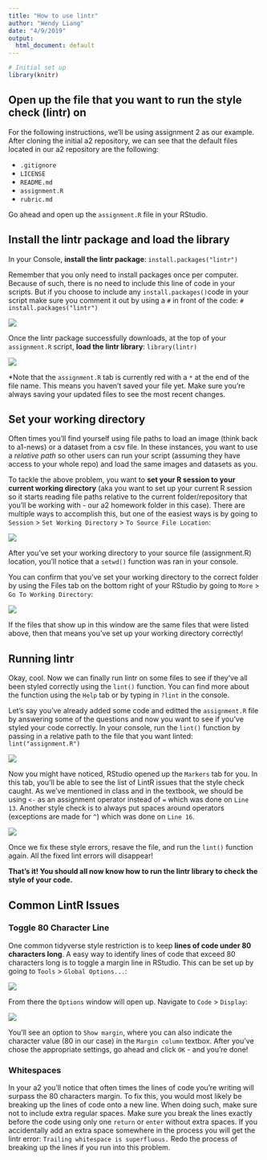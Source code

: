 ```yaml
---
title: "How to use lintr"
author: "Wendy Liang"
date: "4/9/2019"
output:
  html_document: default
---
```


```r
# Initial set up
library(knitr)
```

## Open up the file that you want to run the style check (lintr) on
For the following instructions, we'll be using assignment 2 as our example. After cloning the initial a2 repository, we can see that the default files located in our a2 repository are the
following:

- `.gitignore`
- `LICENSE`
- `README.md`
- `assignment.R`
- `rubric.md`

Go ahead and open up the `assignment.R` file in your RStudio.

## Install the lintr package and load the library
In your Console, **install the lintr package**: `install.packages("lintr")`

Remember that you only need to install packages once per computer. Because of such, there is no need to include this line of code in your scripts. But if you choose to include any `install.packages()`code in your script make sure you comment it out by using a `#` in front of the code: `# install.packages("lintr")`

![](./imgs/install_package.PNG)

Once the lintr package successfully downloads, at the top of your `assignment.R` script, **load the lintr library**: `library(lintr)`

![](./imgs/library.PNG)

*Note that the `assignment.R` tab is currently red with a `*` at the end of the file name. This means you haven't saved your file yet. Make sure you're always saving your updated files to see the most recent changes.

## Set your working directory
Often times you'll find yourself using file paths to load an image (think back to a1-news) or a dataset from a csv file. In these instances, you want to use a _relative path_ so other users can run your script (assuming they have access to your whole repo) and load the same images and datasets as you. 

To tackle the above problem, you want to **set your R session to your current working directory** (aka you want to set up your current R session so it starts reading file paths relative to the current folder/repository that you'll be working with - our a2 homework folder in this case). There are multiple ways to accomplish this, but one of the easiest ways is by going to `Session` > `Set Working Directory` > `To Source File Location`:

![](./imgs/session_source_file_location.PNG)

After you've set your working directory to your source file (assignment.R) location, you'll notice that a `setwd()` function was ran in your console.

You can confirm that you've set your working directory to the correct folder by using the Files tab on the bottom right of your RStudio by going to `More` > `Go To Working Directory`:

![](./imgs/files_tab.PNG)

If the files that show up in this window are the same files that were listed above, then that means you've set up your working directory correctly!

## Running lintr
Okay, cool. Now we can finally run lintr on some files to see if they've all been styled correctly using the `lint()` function. You can find more about the function using the `Help` tab or by typing in `?lint` in the console.

Let's say you've already added some code and editted the `assignment.R` file by answering some of the questions and now you want to see if you've styled your code correctly. In your console, run the `lint()` function by passing in a relative path to the file that you want linted: `lint("assignment.R")`

![](./imgs/lint_assignment.PNG)

Now you might have noticed, RStudio opened up the `Markers` tab for you. In this tab, you'll be able to see the list of LintR issues that the style check caught. As we've mentioned in class and in the textbook, we should be using `<-` as an assignment operator instead of `=` which was done on `Line 13`. Another style check is to always put spaces around operators (exceptions are made for `^`) which was done on `Line 16`.

![](./imgs/markers.PNG)

Once we fix these style errors, resave the file, and run the `lint()` function again. All the fixed lint errors will disappear!

**That's it! You should all now know how to run the lintr library to check the style of your code.**

## Common LintR Issues {.tabset .tabset-fade}

### Toggle 80 Character Line
One common tidyverse style restriction is to keep **lines of code under 80 characters long**. A easy way to identify lines of code that exceed 80 characters long is to toggle a margin line in RStudio. This can be set up by going to `Tools` > `Global Options...`:

![](./imgs/tools.PNG)

From there the `Options` window will open up. Navigate to `Code` > `Display`:

![](./imgs/column_margin.PNG)

You'll see an option to `Show margin`, where you can also indicate the character value (80 in our case) in the `Margin column` textbox. After you've chose the appropriate settings, go ahead and click `OK` - and you're done!

### Whitespaces
In your a2 you'll notice that often times the lines of code you're writing will surpass the 80 characters margin. To fix this, you would most likely be breaking up the lines of code onto a new line. When doing such, make sure not to include extra regular spaces. Make sure you break the lines exactly before the code using only one `return` or `enter` without extra spaces. If you accidentally add an extra space somewhere in the process you will get the lintr error: `Trailing whitespace is superfluous.` Redo the process of breaking up the lines if you run into this problem.